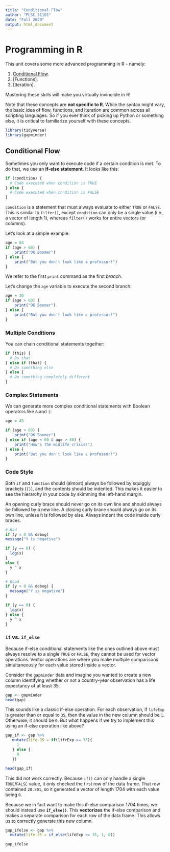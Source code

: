 ```yaml
---
title: "Conditional Flow"
author: "PLSC 31101"
date: "Fall 2020"
output: html_document
---
```


# Programming in R

This unit covers some more advanced programming in R - namely:

1. [Conditional Flow].
2. [Functions].
3. [Iteration].

Mastering these skills will make you virtually invincible in R!

Note that these concepts are __not specific to R__. While the syntax might vary, the basic idea of flow, functions, and iteration are common across all scripting languages. So if you ever think of picking up Python or something else, it is critical to familiarize yourself with these concepts.

```r
library(tidyverse)
library(gapminder)
```

## Conditional Flow 

Sometimes you only want to execute code if a certain condition is met. To do that, we use an **if-else statement**. It looks like this:

```r
if (condition) {
  # Code executed when condition is TRUE
} else {
  # Code executed when condition is FALSE
}
```

`condition` is a statement that must always evaluate to either `TRUE` or `FALSE`. This is similar to `filter()`, except `condition` can only be a single value (i.e., a vector of length 1), whereas `filter()` works for entire vectors (or columns).

Let's look at a simple example:

```r
age = 84
if (age > 60) {
    print("OK Boomer")
} else {
    print("But you don't look like a professor!")
}
```

We refer to the first `print` command as the first *branch*. 

Let's change the `age` variable to execute the second branch:

```r
age = 20
if (age > 60) {
    print("OK Boomer")
} else {
    print("But you don't look like a professor!")
}
```

### Multiple Conditions

You can chain conditional statements together:

```r
if (this) {
  # Do that
} else if (that) {
  # Do something else
} else {
  # Do something completely different
}
```

### Complex Statements

We can generate more complex conditional statements with Boolean operators like `&` and `|`:

```r
age = 45 

if (age > 60) {
    print("OK Boomer")
} else if (age < 60 & age > 40) {
    print("How's the midlife crisis?")
} else {
    print("But you don't look like a professor!")
}
```

### Code Style

Both `if` and `function` should (almost) always be followed by squiggly brackets (`{}`), and the contents should be indented. This makes it easier to see the hierarchy in your code by skimming the left-hand margin.

An opening curly brace should never go on its own line and should always be followed by a new line. A closing curly brace should always go on its own line, unless it is followed by else. Always indent the code inside curly braces.

```r
# Bad
if (y < 0 && debug)
message("Y is negative")

if (y == 0) {
  log(x)
} 
else {
  y ^ x
}

# Good
if (y < 0 && debug) {
  message("Y is negative")
}

if (y == 0) {
  log(x)
} else {
  y ^ x
}
```

### `if` vs. `if_else`

Because if-else conditional statements like the ones outlined above must always resolve to a single `TRUE` or `FALSE`, they cannot be used for vector operations. Vector operations are where you make multiple comparisons simultaneously for each value stored inside a vector. 

Consider the `gapminder` data and imagine you wanted to create a new column identifying whether or not a country-year observation has a life expectancy of at least 35.

```r
gap <- gapminder
head(gap)
```

This sounds like a classic if-else operation. For each observation, if `lifeExp` is greater than or equal to `35`, then the value in the new column should be `1`. Otherwise, it should be `0`. But what happens if we try to implement this using an if-else operation like above?

```r
gap_if <- gap %>%
   mutate(life.35 = if(lifeExp >= 35){
     1
   } else {
     0
   })

head(gap_if)
```

This did not work correctly. Because `if()` can only handle a single `TRUE`/`FALSE` value, it only checked the first row of the data frame. That row contained `28.801`, so it generated a vector of length 1704 with each value being `0`.

Because we in fact want to make this if-else comparison 1704 times, we should instead use **`if_else()`**. This **vectorizes** the if-else comparison and makes a separate comparison for each row of the data frame. This allows us to correctly generate this new column.

```r
gap_ifelse <- gap %>%
  mutate(life.35 = if_else(lifeExp >= 35, 1, 0))

gap_ifelse
```


